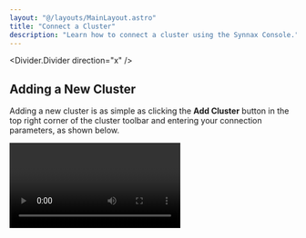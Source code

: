 ```yaml
---
layout: "@/layouts/MainLayout.astro"
title: "Connect a Cluster"
description: "Learn how to connect a cluster using the Synnax Console."
---
```




<Divider.Divider direction="x" />

## Adding a New Cluster

Adding a new cluster is as simple as clicking the **Add Cluster** button in the
top right corner of the cluster toolbar and entering your connection parameters,
as shown below.

<Video client:only="react" id="console/cluster/connect" />

This will add a new cluster to the list and set it as active. The console
continuously monitors the connection to the cluster and displays it in the
bottom right corner of the UI.

### Parameters

<Table
  columns={[
    {
      key: "name",
      name: "Name"
    },
    {
      key: "description",
      name: "Description"
    }
  ]}
  data={[
    {
      name: "Name",
      description: "A human-readable name for the cluster."
    },
    {
      name: "Host",
      description: "The hostname or IP address of the cluster."
    },
    {
      name: "Port",
      description: "The port number of the cluster."
    },
    {
      name: "Username",
      description: "The username to use when connecting to the cluster."
    },
    {
      name: "Password",
      description: "The password to use when connecting to the cluster."
    },
    {
      name: "Secure",
      description:
        "Whether to use TLS when connecting to the cluster. This parameter only works with secure clusters."
    }
  ]}
/>

<Note variant="warning">
The console will not connect to remote clusters (i.e. host is not 'localhost')
started with the `--insecure` flag.
</Note>

### Demo Cluster
Synnax has a demo cluster that can be connected to which always plots some data.
To connect, enter the following parameters:

- __Host__: demo.synnaxlabs.com
- __Port__: 9090
- __Username__: synnax
- __Password__: seldon
- __Secure__: true

<Divider.Divider direction="x" />

## Cluster Toolbar

The cluster toolbar is located at the bottom right of the screen. From this
toolbar, you can add clusters, switch between them, and more.

If you have multiple clusters, you can switch between them by clicking on the
cluster you'd like to connect to in the toolbar:

<Video client:only="react" id="console/cluster/switch" />

Right-clicking on a cluster in the toolbar will open a context menu with options
to connect from, disconnect from, rename, and remove the cluster.

<Video client:only="react" id="console/cluster/context-menu" />

You can also copy a link to the cluster from the context menu. Opening this link
will open the Synnax Console with the cluster already connected.

<Note variant="warning">
Currently, opening by link is only supported on Mac. Other platforms are planned
to be supported in the future.
</Note>

<Divider.Divider direction="x" />

## Next Steps

You can find a basic overview of the console UI on the [UI
overview](/reference/console/ui-overview) page.
